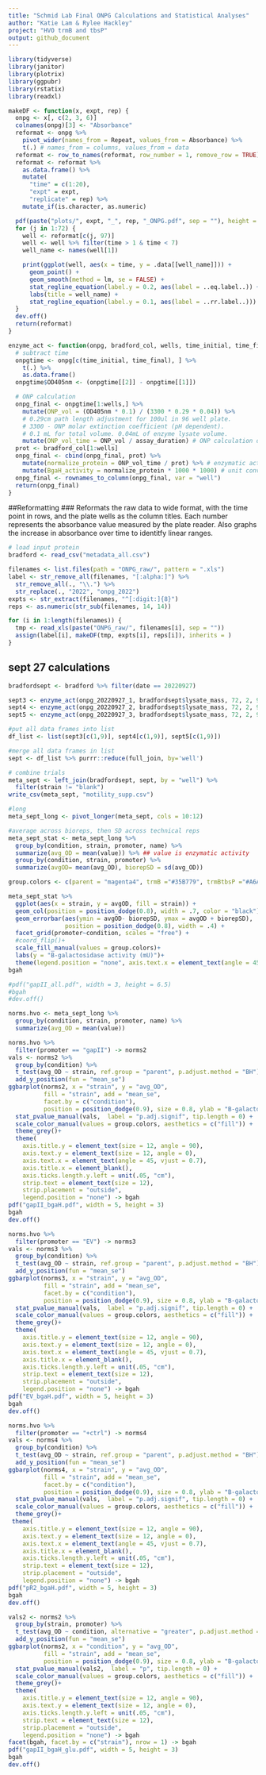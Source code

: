 ---
title: "Schmid Lab Final ONPG Calculations and Statistical Analyses"
author: "Katie Lam & Rylee Hackley"
project: "HVO trmB and tbsP"
output: github_document
---

```{r setup, load packages, message = FALSE}
library(tidyverse)
library(janitor)
library(plotrix)
library(ggpubr)
library(rstatix)
library(readxl)
```

```{r functions}
makeDF <- function(x, expt, rep) {
  onpg <- x[, c(2, 3, 6)]
  colnames(onpg)[3] <- "Absorbance"
  reformat <- onpg %>%
    pivot_wider(names_from = Repeat, values_from = Absorbance) %>%
    t(.) # names_from = columns, values_from = data
  reformat <- row_to_names(reformat, row_number = 1, remove_row = TRUE)
  reformat <- reformat %>%
    as.data.frame() %>%
    mutate(
      "time" = c(1:20),
      "expt" = expt,
      "replicate" = rep) %>%
    mutate_if(is.character, as.numeric)

  pdf(paste("plots/", expt, "_", rep, "_ONPG.pdf", sep = ""), height = 8.5, width = 11)
  for (j in 1:72) {
    well <- reformat[c(j, 97)]
    well <- well %>% filter(time > 1 & time < 7)
    well_name <- names(well[1])

    print(ggplot(well, aes(x = time, y = .data[[well_name]])) +
      geom_point() +
      geom_smooth(method = lm, se = FALSE) +
      stat_regline_equation(label.y = 0.2, aes(label = ..eq.label..)) +
      labs(title = well_name) +
      stat_regline_equation(label.y = 0.1, aes(label = ..rr.label..)))
  }
  dev.off()
  return(reformat)
}

enzyme_act <- function(onpg, bradford_col, wells, time_initial, time_final, assay_duration) {
  # subtract time
  onpgtime <- onpg[c(time_initial, time_final), ] %>%
    t(.) %>%
    as.data.frame()
  onpgtime$OD405nm <- (onpgtime[[2]] - onpgtime[[1]])

  # ONP calculation
  onpg_final <- onpgtime[1:wells,] %>%
    mutate(ONP_vol = (OD405nm * 0.1) / (3300 * 0.29 * 0.04)) %>% 
    # 0.29cm path length adjustment for 100ul in 96 well plate.
    # 3300 - ONP molar extinction coefficient (pH dependent).
    # 0.1 mL for total volume. 0.04mL of enzyme lysate volume.
    mutate(ONP_vol_time = ONP_vol / assay_duration) # ONP calculation divided by minutes between first and last measurements used
  prot <- bradford_col[1:wells]
  onpg_final <- cbind(onpg_final, prot) %>%
    mutate(normalize_protein = ONP_vol_time / prot) %>% # enzymatic activity per ug of lysate
    mutate(BgaH_activity = normalize_protein * 1000 * 1000) # unit conversion from mol to umol
  onpg_final <- rownames_to_column(onpg_final, var = "well")
  return(onpg_final)
}
```

##Reformatting
### Reformats the raw data to wide format, with the time point in rows, and the plate wells as the column titles. Each number represents the absorbance value measured by the plate reader. Also graphs the increase in absorbance over time to identitfy linear ranges.
```{r import data, message=FALSE}
# load input protein
bradford <- read_csv("metadata_all.csv")

filenames <- list.files(path = "ONPG_raw/", pattern = ".xls")
label <- str_remove_all(filenames, "[:alpha:]") %>%
  str_remove_all(., "\\.") %>%
  str_replace(., "2022", "onpg_2022")
expts <- str_extract(filenames, "^[:digit:]{8}")
reps <- as.numeric(str_sub(filenames, 14, 14))
```

```{r read data}
for (i in 1:length(filenames)) {
  tmp <- read_xls(paste("ONPG_raw/", filenames[i], sep = ""))
  assign(label[i], makeDF(tmp, expts[i], reps[i]), inherits = )
}
```

## sept 27 calculations
```{r sept calculations, warningr = FALSE, message = FALSE}
bradfordsept <- bradford %>% filter(date == 20220927)

sept3 <- enzyme_act(onpg_20220927_1, bradfordsept$lysate_mass, 72, 2, 9, 14) 
sept4 <- enzyme_act(onpg_20220927_2, bradfordsept$lysate_mass, 72, 2, 9, 14)
sept5 <- enzyme_act(onpg_20220927_3, bradfordsept$lysate_mass, 72, 2, 9, 14)

#put all data frames into list
df_list <- list(sept3[c(1,9)], sept4[c(1,9)], sept5[c(1,9)])

#merge all data frames in list
sept <- df_list %>% purrr::reduce(full_join, by='well')

# combine trials
meta_sept <- left_join(bradfordsept, sept, by = "well") %>%
  filter(strain != "blank")
write_csv(meta_sept, "motility_supp.csv")

#long
meta_sept_long <- pivot_longer(meta_sept, cols = 10:12)

#average across bioreps, then SD across technical reps
meta_sept_stat <- meta_sept_long %>%
  group_by(condition, strain, promoter, name) %>%
  summarize(avg_OD = mean(value)) %>% ## value is enzymatic activity
  group_by(condition, strain, promoter) %>%
  summarize(avgOD= mean(avg_OD), biorepSD = sd(avg_OD))

group.colors <- c(parent = "magenta4", trmB ="#35B779", trmBtbsP ="#A6A560", tbsP ="#E79A51")

meta_sept_stat %>%
  ggplot(aes(x = strain, y = avgOD, fill = strain)) +
  geom_col(position = position_dodge(0.8), width = .7, color = "black") +
  geom_errorbar(aes(ymin = avgOD- biorepSD, ymax = avgOD + biorepSD), 
                position = position_dodge(0.8), width = .4) +
  facet_grid(promoter~condition, scales = "free") +
  #coord_flip()+
  scale_fill_manual(values = group.colors)+
  labs(y = "B-galactosidase activity (mU)")+
  theme(legend.position = "none", axis.text.x = element_text(angle = 45, vjust = 0.7))  -> bgah
bgah

#pdf("gapII_all.pdf", width = 3, height = 6.5)
#bgah
#dev.off()
```

```{r, warning = FALSE, message = FALSE}
norms.hvo <- meta_sept_long %>%
  group_by(condition, strain, promoter, name) %>%
  summarize(avg_OD = mean(value))

norms.hvo %>%
  filter(promoter == "gapII") -> norms2
vals <- norms2 %>%
  group_by(condition) %>%
  t_test(avg_OD ~ strain, ref.group = "parent", p.adjust.method = "BH") %>%
  add_y_position(fun = "mean_se")
ggbarplot(norms2, x = "strain", y = "avg_OD",
          fill = "strain", add = "mean_se",
          facet.by = c("condition"), 
          position = position_dodge(0.9), size = 0.8, ylab = "B-galactosidase activity (mU)") +
  stat_pvalue_manual(vals,  label = "p.adj.signif", tip.length = 0) +
  scale_color_manual(values = group.colors, aesthetics = c("fill")) +
  theme_grey()+
  theme(
    axis.title.y = element_text(size = 12, angle = 90),
    axis.text.y = element_text(size = 12, angle = 0), 
    axis.text.x = element_text(angle = 45, vjust = 0.7),
    axis.title.x = element_blank(),
    axis.ticks.length.y.left = unit(.05, "cm"), 
    strip.text = element_text(size = 12),
    strip.placement = "outside",
    legend.position = "none") -> bgah
pdf("gapII_bgaH.pdf", width = 5, height = 3)
bgah
dev.off()

norms.hvo %>%
  filter(promoter == "EV") -> norms3
vals <- norms3 %>%
  group_by(condition) %>%
  t_test(avg_OD ~ strain, ref.group = "parent", p.adjust.method = "BH") %>%
  add_y_position(fun = "mean_se")
ggbarplot(norms3, x = "strain", y = "avg_OD",
          fill = "strain", add = "mean_se",
          facet.by = c("condition"), 
          position = position_dodge(0.9), size = 0.8, ylab = "B-galactosidase activity (mU)") +
  stat_pvalue_manual(vals,  label = "p.adj.signif", tip.length = 0) +
  scale_color_manual(values = group.colors, aesthetics = c("fill")) +
  theme_grey()+
  theme(
    axis.title.y = element_text(size = 12, angle = 90),
    axis.text.y = element_text(size = 12, angle = 0), 
    axis.text.x = element_text(angle = 45, vjust = 0.7),
    axis.title.x = element_blank(),
    axis.ticks.length.y.left = unit(.05, "cm"), 
    strip.text = element_text(size = 12),
    strip.placement = "outside",
    legend.position = "none") -> bgah
pdf("EV_bgaH.pdf", width = 5, height = 3)
bgah
dev.off()

norms.hvo %>%
  filter(promoter == "+ctrl") -> norms4
vals <- norms4 %>%
  group_by(condition) %>%
  t_test(avg_OD ~ strain, ref.group = "parent", p.adjust.method = "BH") %>%
  add_y_position(fun = "mean_se")
ggbarplot(norms4, x = "strain", y = "avg_OD",
          fill = "strain", add = "mean_se",
          facet.by = c("condition"), 
          position = position_dodge(0.9), size = 0.8, ylab = "B-galactosidase activity (mU)") +
  stat_pvalue_manual(vals,  label = "p.adj.signif", tip.length = 0) +
  scale_color_manual(values = group.colors, aesthetics = c("fill")) +
  theme_grey()+
 theme(
    axis.title.y = element_text(size = 12, angle = 90),
    axis.text.y = element_text(size = 12, angle = 0), 
    axis.text.x = element_text(angle = 45, vjust = 0.7),
    axis.title.x = element_blank(),
    axis.ticks.length.y.left = unit(.05, "cm"), 
    strip.text = element_text(size = 12),
    strip.placement = "outside",
    legend.position = "none") -> bgah
pdf("pR2_bgaH.pdf", width = 5, height = 3)
bgah
dev.off()

vals2 <- norms2 %>%
  group_by(strain, promoter) %>%
  t_test(avg_OD ~ condition, alternative = "greater", p.adjust.method = "BH") %>% 
  add_y_position(fun = "mean_se")
ggbarplot(norms2, x = "condition", y = "avg_OD",
          fill = "strain", add = "mean_se",
          position = position_dodge(0.9), size = 0.8, ylab = "B-galactosidase activity (mU)") +
  stat_pvalue_manual(vals2,  label = "p", tip.length = 0) +
  scale_color_manual(values = group.colors, aesthetics = c("fill")) +
  theme_grey()+
  theme(
    axis.title.y = element_text(size = 12, angle = 90),
    axis.text.y = element_text(size = 12, angle = 0), 
    axis.ticks.length.y.left = unit(.05, "cm"), 
    strip.text = element_text(size = 12),
    strip.placement = "outside",
    legend.position = "none") -> bgah
facet(bgah, facet.by = c("strain"), nrow = 1) -> bgah
pdf("gapII_bgaH_glu.pdf", width = 5, height = 3)
bgah
dev.off()
```
